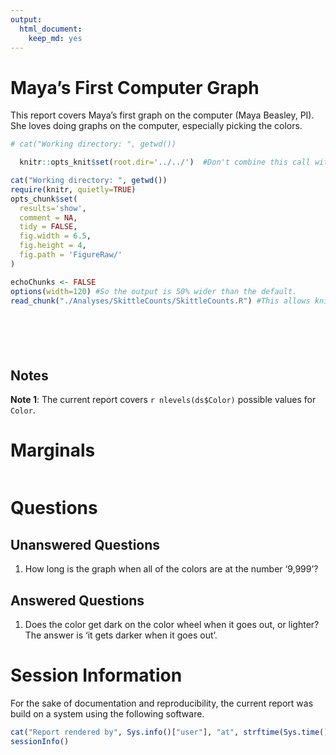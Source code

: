```yaml
---
output:
  html_document:
    keep_md: yes
---
```

Maya's First Computer Graph
=================================================
This report covers Maya's first graph on the computer (Maya Beasley, PI).  She loves doing graphs on the computer, especially picking the colors.

<!--  Set the working directory to the repository's base directory; this assumes the report is nested inside of two directories.-->
```r
# cat("Working directory: ", getwd())

  knitr::opts_knit$set(root.dir='../../')  #Don't combine this call with any other chunk -especially one that uses file paths.
```

<!-- Set the report-wide options, and point to the external code file. -->
```r
cat("Working directory: ", getwd())
require(knitr, quietly=TRUE)
opts_chunk$set(
  results='show', 
  comment = NA, 
  tidy = FALSE,
  fig.width = 6.5, 
  fig.height = 4, 
  fig.path = 'FigureRaw/'
)

echoChunks <- FALSE
options(width=120) #So the output is 50% wider than the default.
read_chunk("./Analyses/SkittleCounts/SkittleCounts.R") #This allows knitr to call chunks tagged in the underlying *.R file.
```
<!-- Load the packages.  Suppress the output when loading packages. --> 
```r
```

<!-- Load any Global functions and variables declared in the R file.  Suppress the output. --> 
```r
```

<!-- Declare any global functions specific to a Rmd output.  Suppress the output. --> 
```r
```

<!-- Load the datasets.   -->
```r
```

<!-- Tweak the datasets.   -->
```r
```

## Notes

**Note 1**: The current report covers `r nlevels(ds$Color)` possible values for `Color`.

# Marginals
```r
```



# Questions
## Unanswered Questions
 1. How long is the graph when all of the colors are at the number '9,999'?

## Answered Questions
 1. Does the color get dark on the color wheel when it goes out, or lighter?  The answer is 'it gets darker when it goes out'.

# Session Information
For the sake of documentation and reproducibility, the current report was build on a system using the following software.

```r
cat("Report rendered by", Sys.info()["user"], "at", strftime(Sys.time(), "%Y-%m-%d, %H:%M %z"))
sessionInfo()
```
